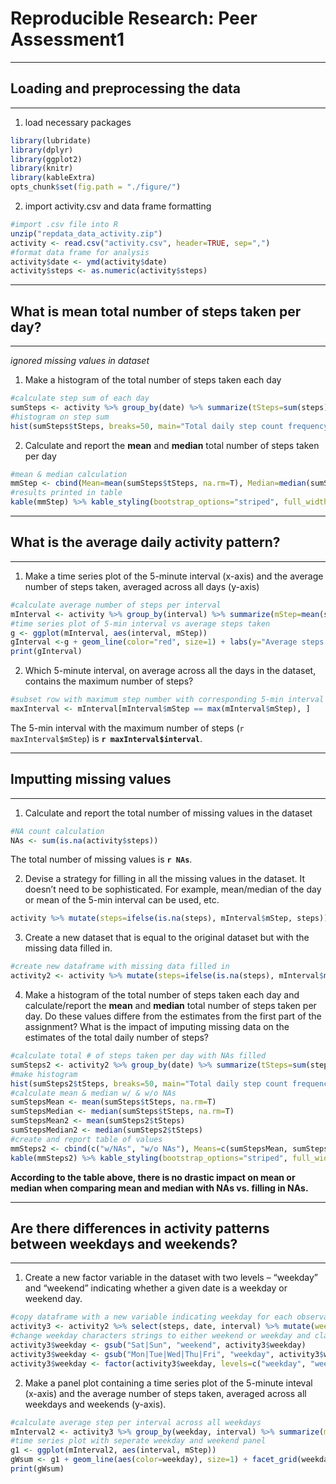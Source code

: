 Reproducible Research: Peer Assessment1
=======================================
________________________________________

## Loading and preprocessing the data

___________________________________
1. load necessary packages

```r
library(lubridate)
library(dplyr)
library(ggplot2)
library(knitr)
library(kableExtra)
opts_chunk$set(fig.path = "./figure/")
```

2. import activity.csv and data frame formatting

``` r
#import .csv file into R
unzip("repdata_data_activity.zip")
activity <- read.csv("activity.csv", header=TRUE, sep=",")
#format data frame for analysis 
activity$date <- ymd(activity$date)
activity$steps <- as.numeric(activity$steps)
```
__________________________________________________

## What is mean total number of steps taken per day?

__________________________________________________
*ignored missing values in dataset*

1. Make a histogram of the total number of steps taken each day

```r
#calculate step sum of each day
sumSteps <- activity %>% group_by(date) %>% summarize(tSteps=sum(steps))
#histogram on step sum
hist(sumSteps$tSteps, breaks=50, main="Total daily step count frequency October-November 2012", xlab="Total daily steps")
```

2. Calculate and report the **mean** and **median** total number of steps taken per day 

```r
#mean & median calculation 
mmStep <- cbind(Mean=mean(sumSteps$tSteps, na.rm=T), Median=median(sumSteps$tSteps, na.rm=T) )
#results printed in table 
kable(mmStep) %>% kable_styling(bootstrap_options="striped", full_width=F, position="left")
```

____________________________________________

## What is the average daily activity pattern?

____________________________________________

1. Make a time series plot of the 5-minute interval (x-axis) and the average number of steps taken, averaged across all days (y-axis)

```r
#calculate average number of steps per interval 
mInterval <- activity %>% group_by(interval) %>% summarize(mStep=mean(steps, na.rm=T))
#time series plot of 5-min interval vs average steps taken
g <- ggplot(mInterval, aes(interval, mStep))
gInterval <-g + geom_line(color="red", size=1) + labs(y="Average steps per interval", x="interval index (#)", title="Average steps taken per interval October-November 2012")
print(gInterval)
```

2. Which 5-minute interval, on average across all the days in the dataset, contains the maximum number of steps?

```r
#subset row with maximum step number with corresponding 5-min interval
maxInterval <- mInterval[mInterval$mStep == max(mInterval$mStep), ]
```


The 5-min interval with the maximum number of steps (`r maxInterval$mStep`) is **`r maxInterval$interval`**.

_________________________

## Imputting missing values

_________________________

1. Calculate and report the total number of missing values in the dataset

```r
#NA count calculation
NAs <- sum(is.na(activity$steps))
```

The total number of missing values is **`r NAs`**. 

2. Devise a strategy for filling in all the missing values in the dataset. It doesn't need to be sophisticated. For example, mean/median of the day or mean of the 5-min interval can be used, etc. 

```r
activity %>% mutate(steps=ifelse(is.na(steps), mInterval$mStep, steps))
```

3. Create a new dataset that is equal to the original dataset but with the missing data filled in. 

```r
#create new dataframe with missing data filled in 
activity2 <- activity %>% mutate(steps=ifelse(is.na(steps), mInterval$mStep, steps))
```

4. Make a histogram of the total number of steps taken each day and calculate/report the **mean** and **median** total number of steps taken per day. Do these values differe from the estimates from the first part of the assignment? What is the impact of imputing missing data on the estimates of the total daily number of steps? 

```r
#calculate total # of steps taken per day with NAs filled 
sumSteps2 <- activity2 %>% group_by(date) %>% summarize(tSteps=sum(steps))
#make histogram
hist(sumSteps2$tSteps, breaks=50, main="Total daily step count frequency October-November 2012", xlab="Total daily steps w/o NAs")
#calculate mean & median w/ & w/o NAs
sumStepsMean <- mean(sumSteps$tSteps, na.rm=T)
sumStepsMedian <- median(sumSteps$tSteps, na.rm=T)
sumStepsMean2 <- mean(sumSteps2$tSteps)
sumStepsMedian2 <- median(sumSteps2$tSteps)
#create and report table of values 
mmSteps2 <- cbind(c("w/NAs", "w/o NAs"), Means=c(sumStepsMean, sumStepsMean2), Medians=c(sumStepsMedian, sumStepsMedian2))
kable(mmSteps2) %>% kable_styling(bootstrap_options="striped", full_width=F, position="left")
```

**According to the table above, there is no drastic impact on mean or median when comparing mean and median with NAs vs. filling in NAs.**

_________________________________________________________________________

## Are there differences in activity patterns between weekdays and weekends?

_________________________________________________________________________

1. Create a new factor variable in the dataset with two levels -- "weekday" and "weekend" indicating whether a given date is a weekday or weekend day. 

```r
#copy dataframe with a new variable indicating weekday for each observation
activity3 <- activity2 %>% select(steps, date, interval) %>% mutate(weekday=weekdays(date, abbreviate=TRUE))
#change weekday characters strings to either weekend or weekday and classify them as factors
activity3$weekday <- gsub("Sat|Sun", "weekend", activity3$weekday)
activity3$weekday <- gsub("Mon|Tue|Wed|Thu|Fri", "weekday", activity3$weekday)
activity3$weekday <- factor(activity3$weekday, levels=c("weekday", "weekend"))
```

2. Make a panel plot containing a time series plot of the 5-minute inteval (x-axis) and the average number of steps taken, averaged across all weekdays and weekends (y-axis). 

```r
#calculate average step per interval across all weekdays
mInterval2 <- activity3 %>% group_by(weekday, interval) %>% summarize(mStep=mean(steps))
#time series plot with seperate weekday and weekend panel
g1 <- ggplot(mInterval2, aes(interval, mStep))
gWsum <- g1 + geom_line(aes(color=weekday), size=1) + facet_grid(weekday~.) + labs(y="Average steps per interval", x="interval index (#)", title="Avg. steps per interval Weekend vs Weekday Oct-Nov 2012")
print(gWsum)
```

